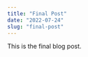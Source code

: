 ---
title: "Final Post"
date: "2022-07-24"
slug: "final-post"
---

This is the final blog post.